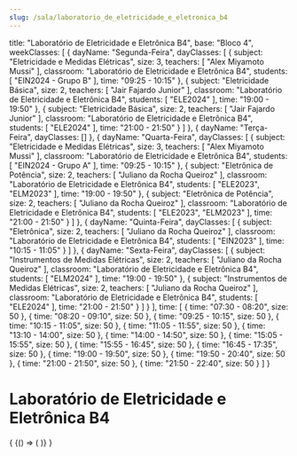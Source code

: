 ```yaml
---
slug: /sala/laboratorio_de_eletricidade_e_eletronica_b4
---
```

  title: "Laboratório de Eletricidade e Eletrônica B4",
  base: "Bloco 4",
  weekClasses: [
    {
      dayName: "Segunda-Feira",
      dayClasses: [
        {
          subject: "Eletricidade e Medidas Elétricas",
          size: 3,
          teachers: [
            "Alex Miyamoto Mussi"
          ],
          classroom: "Laboratório de Eletricidade e Eletrônica B4",
          students: [
            "EIN2024 - Grupo B"
          ],
          time: "09:25 - 10:15"
        },
        {
          subject: "Eletricidade Básica",
          size: 2,
          teachers: [
            "Jair Fajardo Junior"
          ],
          classroom: "Laboratório de Eletricidade e Eletrônica B4",
          students: [
            "ELE2024"
          ],
          time: "19:00 - 19:50"
        },
        {
          subject: "Eletricidade Básica",
          size: 2,
          teachers: [
            "Jair Fajardo Junior"
          ],
          classroom: "Laboratório de Eletricidade e Eletrônica B4",
          students: [
            "ELE2024"
          ],
          time: "21:00 - 21:50"
        }
      ]
    },
    {
      dayName: "Terça-Feira",
      dayClasses: []
    },
    {
      dayName: "Quarta-Feira",
      dayClasses: [
        {
          subject: "Eletricidade e Medidas Elétricas",
          size: 3,
          teachers: [
            "Alex Miyamoto Mussi"
          ],
          classroom: "Laboratório de Eletricidade e Eletrônica B4",
          students: [
            "EIN2024 - Grupo A"
          ],
          time: "09:25 - 10:15"
        },
        {
          subject: "Eletrônica de Potência",
          size: 2,
          teachers: [
            "Juliano da Rocha Queiroz"
          ],
          classroom: "Laboratório de Eletricidade e Eletrônica B4",
          students: [
            "ELE2023",
            "ELM2023"
          ],
          time: "19:00 - 19:50"
        },
        {
          subject: "Eletrônica de Potência",
          size: 2,
          teachers: [
            "Juliano da Rocha Queiroz"
          ],
          classroom: "Laboratório de Eletricidade e Eletrônica B4",
          students: [
            "ELE2023",
            "ELM2023"
          ],
          time: "21:00 - 21:50"
        }
      ]
    },
    {
      dayName: "Quinta-Feira",
      dayClasses: [
        {
          subject: "Eletrônica",
          size: 2,
          teachers: [
            "Juliano da Rocha Queiroz"
          ],
          classroom: "Laboratório de Eletricidade e Eletrônica B4",
          students: [
            "EIN2023"
          ],
          time: "10:15 - 11:05"
        }
      ]
    },
    {
      dayName: "Sexta-Feira",
      dayClasses: [
        {
          subject: "Instrumentos de Medidas Elétricas",
          size: 2,
          teachers: [
            "Juliano da Rocha Queiroz"
          ],
          classroom: "Laboratório de Eletricidade e Eletrônica B4",
          students: [
            "ELM2024"
          ],
          time: "19:00 - 19:50"
        },
        {
          subject: "Instrumentos de Medidas Elétricas",
          size: 2,
          teachers: [
            "Juliano da Rocha Queiroz"
          ],
          classroom: "Laboratório de Eletricidade e Eletrônica B4",
          students: [
            "ELE2024"
          ],
          time: "21:00 - 21:50"
        }
      ]
    }
  ],
  time: [
    {
      time: "07:30 - 08:20",
      size: 50
    },
    {
      time: "08:20 - 09:10",
      size: 50
    },
    {
      time: "09:25 - 10:15",
      size: 50
    },
    {
      time: "10:15 - 11:05",
      size: 50
    },
    {
      time: "11:05 - 11:55",
      size: 50
    },
    {
      time: "13:10 - 14:00",
      size: 50
    },
    {
      time: "14:00 - 14:50",
      size: 50
    },
    {
      time: "15:05 - 15:55",
      size: 50
    },
    {
      time: "15:55 - 16:45",
      size: 50
    },
    {
      time: "16:45 - 17:35",
      size: 50
    },
    {
      time: "19:00 - 19:50",
      size: 50
    },
    {
      time: "19:50 - 20:40",
      size: 50
    },
    {
      time: "21:00 - 21:50",
      size: 50
    },
    {
      time: "21:50 - 22:40",
      size: 50
    }
  ]
}

# Laboratório de Eletricidade e Eletrônica B4

<div>
  {
    <BrowserOnly>
      {() => (
        <Grid
          title={data.title}
          weekClasses={data.weekClasses}
          time={data.time}
        />
      )}
    </BrowserOnly>
  }
</div>
